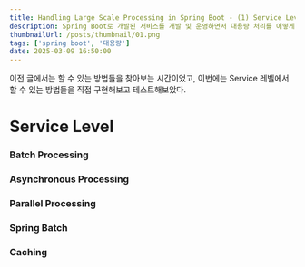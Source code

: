 ```yaml
---
title: Handling Large Scale Processing in Spring Boot - (1) Service Level
description: Spring Boot로 개발된 서비스를 개발 및 운영하면서 대용량 처리를 어떻게 해결 했는지 간단한 예제를 통해 정리
thumbnailUrl: /posts/thumbnail/01.png
tags: ['spring boot', '대용량']
date: 2025-03-09 16:50:00
---
```


이전 글에서는 할 수 있는 방법들을 찾아보는 시간이었고, 이번에는 Service 레벨에서 할 수 있는 방법들을 직접 구현해보고 테스트해보았다.

# Service Level

### Batch Processing


### Asynchronous Processing


### Parallel Processing


### Spring Batch


### Caching

